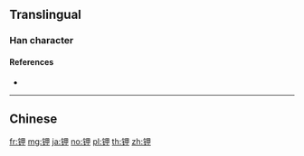 {{character info/new}}
{{also|鉀}}
==Translingual==

===Han character===
{{Han char|rn=167|rad=钅|as=05|sn=10|four=|canj=CWL,OPWL,XCWL|ids=⿰钅甲}}

====References====
* {{Han ref|kx=1328.061|hdz=64186.010|uh=94BE|ud=38078}}

----

==Chinese==
{{zh-see|鉀}}

[[fr:钾]]
[[mg:钾]]
[[ja:钾]]
[[no:钾]]
[[pl:钾]]
[[th:钾]]
[[zh:钾]]